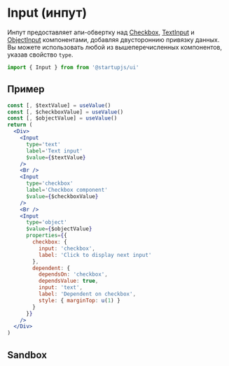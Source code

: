 
# Input (инпут)

Инпут предоставляет апи-обвертку над [Checkbox](/docs/ru/components/Checkbox), [TextInput](/docs/ru/components/TextInput) и [ObjectInput](/docs/ru/components/ObjectInput) компонентами, добавляя двустороннию привязку данных. Вы можете использовать любой из вышеперечисленных компонентов, указав свойство `type`.

```jsx
import { Input } from from '@startupjs/ui'
```

## Пример

```jsx example
const [, $textValue] = useValue()
const [, $checkboxValue] = useValue()
const [, $objectValue] = useValue()
return (
  <Div>
    <Input
      type='text'
      label='Text input'
      $value={$textValue}
    />
    <Br />
    <Input
      type='checkbox'
      label='Checkbox component'
      $value={$checkboxValue}
    />
    <Br />
    <Input
      type='object'
      $value={$objectValue}
      properties={{
        checkbox: {
          input: 'checkbox',
          label: 'Click to display next input'
        },
        dependent: {
          dependsOn: 'checkbox',
          dependsValue: true,
          input: 'text',
          label: 'Dependent on checkbox',
          style: { marginTop: u(1) }
        }
      }}
    />
  </Div>
)
```

## Sandbox

<Sandbox Component={Input} />
